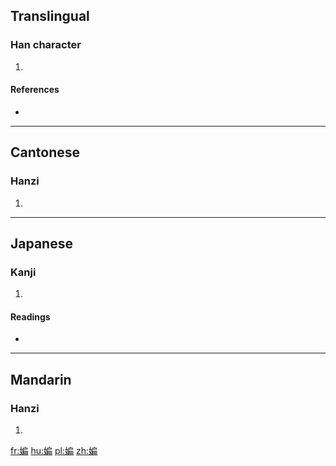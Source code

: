==Translingual==

===Han character===
{{Han char|rn=38|rad=女|as=09|sn=12|four=4242<sub>7</sub>|canj=女竹尸月 (VHSB)|ids=⿰[[女]][[扁]]}}

# {{defn|Han|sort=女09}}

====References====
* {{Han ref|kx=0267.250|dkj=06530|dj=0534.230|hdz=21069.080|uh=5AA5|ud=23205|bh=D8BE|bd=55486}}

----

==Cantonese==

===Hanzi===
{{yue-hanzi|jyut=|y=pin1}}

# {{defn|lang=yue|sort=女09}}

----

==Japanese==

===Kanji===
{{ja-kanji|grade=|rs=女09}}

# {{defn|lang=ja|sort=女09}}

====Readings====
* {{ja-readings|on=[[へん]] (hen)|kun=}}

----

==Mandarin==

===Hanzi===
{{cmn-hanzi|pin=[[piān]] ([[pian1]])|wg=p'ien<sup>1</sup>}}

# {{defn|lang=cmn|sort=女09}}

[[fr:媥]]
[[hu:媥]]
[[pl:媥]]
[[zh:媥]]